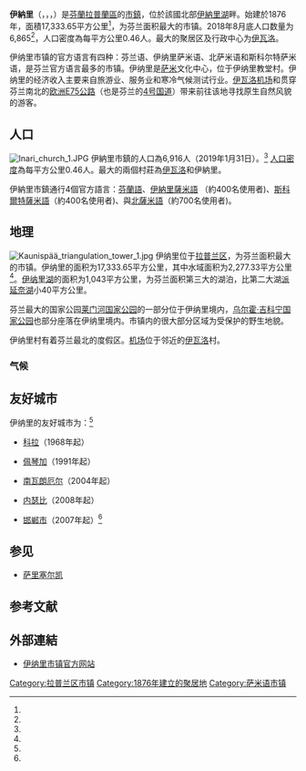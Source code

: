 {{Infobox Finnish municipality
|name                   = 伊納里
|official_name          = {{lang-fi|Inarin kunta}}<br />{{lang-sv|Enare kommun}}
|native_name            = <small>{{lang-fi|Inari}}<br/>{{lang-smn|Aanaar}}<br/>{{lang-sms|Aanar}}<br/>{{lang-se|Anár}}</small>
|other_name             = {{lang-sv|Enare}}
|nickname               = 
|en_name                = Inari
|settlement_type        = [[芬兰市镇|市镇]]
|motto                  = 
|image_skyline          = Sami Cultural Center SAJOS Inari village.JPG
|imagesize              = 
|image_caption          = [[萨约斯萨米文化中心|萨约斯萨米文化中心]]
|image_flag             = 
|flag_size              = 
|image_seal             = 
|seal_size              = 
|image_shield           = Inari.vaakuna.svg
|shield_size            = 
|image_blank_emblem     = 
|blank_emblem_type      = 
|blank_emblem_size      = 
|image_map              = Inari sijainti Suomi.svg
|mapsize                = 
|map_caption            = 伊納里位於[[芬蘭|芬蘭]]中的位置
|image_dot_map          = 
|dot_mapsize            = 
|dot_map_caption        = 
|dot_x =  |dot_y = 
|pushpin_map            = <!-- name of a location map as per Template:Location_map -->
|pushpin_label_position = <!-- position of the pushpin label: left, right, top, bottom, none -->
|pushpin_map_caption    = 
|pushpin_mapsize        = 
|region                 = [[拉普兰区|拉普兰区]]
|subregion              = 北拉普蘭次区
|leader_title           = 市長
|leader_name            = Toni K. Laine
|leader_title1          = 
|leader_name1           = 
|leader_title2          = 
|leader_name2           = 
|leader_title3          = 
|leader_name3           = 
|established_title      = 設區
|established_date       = 1876年
|established_title2     = 
|established_date2      = 
|established_title3     = 
|established_date3      = 
|extinct_title          = 
|extinct_date           = 
|area_urban_km2         = 
|area_metro_km2         = 
|population_metro       = 
|population_blank1_title  = 
|population_blank1        = 
|population_density_metro_km2 = 
|population_urban       = 
|population_density_urban_km2 = 
|population_note        = 
|finnish_official       = 
|swedish_official       = 
|sami_official          = 1
|urbanisation           = 
|unemployment           = 
|blank1_name            = 
|blank1_info            = 
|blank2_name            = 
|blank2_info            = 
|coordinates_type       = 
|coordinates            = {{coord|68|54|18|N|027|01|49|E|display=inline,title}}
|elevation_m            = 
|postal_code            = 
|website                = {{URL|https://www.inari.fi/}}
|footnotes              = 
}}
'''伊納里'''（{{lang-fi|Inari}}，{{lang-smn|Aanaar}}，{{lang-se|Anár}}，{{lang-sms|Aanar}}）是[[芬蘭|芬蘭]][[拉普蘭區|拉普蘭區]]的[[芬兰市镇|市鎮]]，位於該國北部[[伊納里湖|伊納里湖]]畔。始建於1876年，面積17,333.65平方公里<ref name="面积"/>，为芬兰面积最大的市镇。2018年8月底人口数量为6,865<ref name="人口"/>，人口密度為每平方公里0.46人。最大的聚居区及行政中心为[[伊瓦洛|伊瓦洛]]。

伊纳里市镇的官方语言有四种：芬兰语、伊纳里萨米语、北萨米语和斯科尔特萨米语，是芬兰官方语言最多的市镇。伊纳里是[[萨米人|萨米]]文化中心，{{le|西达博物馆|Siida (museum)}}位于伊纳里教堂村。伊纳里的经济收入主要来自旅游业、服务业和寒冷气候测试行业。[[伊瓦洛机场|伊瓦洛机场]]和贯穿芬兰南北的[[欧洲E75公路|欧洲E75公路]]（也是芬兰的[[國道4號_(芬蘭)|4号国道]]）带来前往该地寻找原生自然风貌的游客。

==人口==
[[File:Inari_church_1.JPG|thumb]]
伊納里市鎮的人口為6,916人（2019年1月31日）。<ref name="population_count" /> [[人口密度|人口密度]]為每平方公里0.46人。最大的兩個村莊為[[伊瓦洛|伊瓦洛]]和伊納里。

伊納里市鎮通行4個官方語言：[[芬蘭語|芬蘭語]]、[[伊納里薩米語|伊納里薩米語]] （約400名使用者)、[[斯科爾特薩米語|斯科爾特薩米語]]（約400名使用者)、與[[北薩米語|北薩米語]]（約700名使用者)。

== 地理 ==
[[File:Kaunispää_triangulation_tower_1.jpg|thumb]]
伊纳里位于[[拉普兰区|拉普兰区]]，为芬兰面积最大的市镇。伊纳里的面积为17,333.65平方公里，其中水域面积为2,277.33平方公里<ref name="面积"/>。[[伊纳里湖|伊纳里湖]]的面积为1,043平方公里，为芬兰面积第三大的湖泊，比第二大湖[[派延奈湖|派延奈湖]]小40平方公里。

芬兰最大的国家公园[[莱门河国家公园|莱门河国家公园]]的一部分位于伊纳里境内，[[乌尔霍·吉科宁国家公园|乌尔霍·吉科宁国家公园]]也部分座落在伊纳里境内。市镇内的很大部分区域为受保护的野生地貌。

伊纳里村有着芬兰最北的度假区。[[伊瓦洛机场|机场]]位于邻近的[[伊瓦洛|伊瓦洛]]村。

=== 气候 ===
{{Weather box
|width = auto
|location = [[伊瓦洛机场|伊瓦洛机场]]1981-2010
|metric first = Y
|single line = Y
|Jan record high C = 6.3
|Feb record high C = 6.9
|Mar record high C = 9.5
|Apr record high C = 16.4
|May record high C = 28.2
|Jun record high C = 31.7
|Jul record high C = 31.6
|Aug record high C = 31.4
|Sep record high C = 21.4
|Oct record high C = 12.8
|Nov record high C = 8.6
|Dec record high C = 7.4
|year record high C = 31.7
|Jan high C = -8.5
|Feb high C = -7.7
|Mar high C = -2.6
|Apr high C = 2.9
|May high C = 8.9
|Jun high C = 15.4
|Jul high C = 18.8
|Aug high C = 15.8
|Sep high C = 9.9
|Oct high C = 2.8
|Nov high C = -3.8
|Dec high C = -7.1
|year high C = 3.7
|Jan mean C = -12.8
|Feb mean C = -12.0
|Mar mean C = -7.4
|Apr mean C = -1.6
|May mean C = 4.5
|Jun mean C = 10.6
|Jul mean C = 14.0
|Aug mean C = 11.4
|Sep mean C = 6.2
|Oct mean C = 0.1
|Nov mean C = -7.1
|Dec mean C = -11.2
|year mean C = -0.4
|Jan low C = -17.5
|Feb low C = -16.8
|Mar low C = -12.5
|Apr low C = -6.5
|May low C = 0.2
|Jun low C = 6.1
|Jul low C = 9.6
|Aug low C = 7.3
|Sep low C = 2.8
|Oct low C = -2.6
|Nov low C = -10.7
|Dec low C = -15.6
|year low C = -4.7
|Jan record low C = -48.9
|Feb record low C = -48.6
|Mar record low C = -39.9
|Apr record low C = -29.8
|May record low C = -15.8
|Jun record low C = -3.3
|Jul record low C = -0.1
|Aug record low C = -3.5
|Sep record low C = -11.6
|Oct record low C = -27.6
|Nov record low C = -34.3
|Dec record low C = -40.6
|year record low C = -48.9
|precipitation colour = green
|Jan precipitation mm = 23
|Feb precipitation mm = 22
|Mar precipitation mm = 22
|Apr precipitation mm = 26
|May precipitation mm = 38
|Jun precipitation mm = 52
|Jul precipitation mm = 75
|Aug precipitation mm = 75
|Sep precipitation mm = 46
|Oct precipitation mm = 41
|Nov precipitation mm = 28
|Dec precipitation mm = 24
|Jan precipitation days = 8
|Feb precipitation days = 6
|Mar precipitation days = 6
|Apr precipitation days = 6
|May precipitation days = 9
|Jun precipitation days = 9
|Jul precipitation days = 11
|Aug precipitation days = 11
|Sep precipitation days = 9
|Oct precipitation days = 9
|Nov precipitation days = 8
|Dec precipitation days = 7

|source 1 = FMI climatological normals for Finland 1981-2010<ref name="FMI">{{cite web |url=https://helda.helsinki.fi/bitstream/handle/10138/35880/Tilastoja_Suomen_ilmastosta_1981_2010.pdf |title=FMI normals 1981-2010 |publisher=fmi.fi |accessdate=2016-04-26 |archive-date=2016-03-04 |archive-url=https://web.archive.org/web/20160304190334/https://helda.helsinki.fi/bitstream/handle/10138/35880/Tilastoja_Suomen_ilmastosta_1981_2010.pdf |dead-url=no }}</ref>
|source 2 = record highs and lows<ref name="FMI open data">{{cite web
| url = http://suja.kapsi.fi/fmi-tilastot.php?taulukkomoodi=true
| title = FMI open data
| publisher = FMI
| accessdate = 2016-04-26
| archive-date = 2018-10-01
| archive-url = https://web.archive.org/web/20181001132758/https://suja.kapsi.fi/fmi-tilastot.php?taulukkomoodi=true
| dead-url = no
}}</ref>
|date=2016-04
}}

== 友好城市 ==
伊纳里的友好城市为：<ref name="kv_yst"/>
* {{RUS}}[[科拉|科拉]]（1968年起）
* {{RUS}}[[佩琴加|佩琴加]]（1991年起）
* {{NOR}}[[南瓦朗厄尔|南瓦朗厄尔]]（2004年起）
* {{NOR}}[[内瑟比|内瑟比]]（2008年起）
* {{CHN}}[[邯郸市|邯郸市]]（2007年起）<ref name="chinaemb"/>

== 参见 ==
* [[萨里塞尔凯|萨里塞尔凯]]

== 参考文献 ==
{{Reflist|30em|refs=
<ref name="面积">{{cite web | url = https://www.maanmittauslaitos.fi/sites/maanmittauslaitos.fi/files/attachments/2018/01/Suomen_pa_2018_kunta_maakunta.pdf | title = SUOMEN PINTA-ALA KUNNITTAIN 1.1.2018 | language = fi | publisher = Maanmittauslaitos | date = 2018-01-01 | accessdate = 2019-02-25 | archive-date = 2021-01-09 | archive-url = https://web.archive.org/web/20210109060555/https://www.maanmittauslaitos.fi/sites/maanmittauslaitos.fi/files/attachments/2018/01/Suomen_pa_2018_kunta_maakunta.pdf | dead-url = no }}</ref>

<ref name="人口">{{cite web | url = http://pxnet2.stat.fi/PXWeb/pxweb/fi/StatFin/StatFin__vrm__vamuu/statfin_vamuu_pxt_001.px/?rxid=6c2b3d86-5c9d-4be3-8fc3-6008576380c4 | title = Ennakkoväkiluku kuukausittain sukupuolen mukaan alueittain 2018 | language = fi | publisher = Tilastokeskus | accessdate = 2018-12-24 | archive-url = https://web.archive.org/web/20171020032844/http://pxnet2.stat.fi/PXWeb/pxweb/fi/StatFin/StatFin__vrm__vamuu/statfin_vamuu_pxt_001.px/?rxid=6c2b3d86-5c9d-4be3-8fc3-6008576380c4 | archive-date = 2017-10-20 | dead-url = yes }}</ref>

<ref name="kv_yst">{{cite web | url = https://www.inari.fi/fi/inari-info/kansainvalinen-inari/ystavyyskunnat.html | title = Inarin ystävyyskunnat | language = fi | publisher = Inarin kunta | accessdate = 2020-06-10 | archive-date = 2020-11-24 | archive-url = https://web.archive.org/web/20201124013649/https://www.inari.fi/fi/inari-info/kansainvalinen-inari/ystavyyskunnat.html | dead-url = no }}</ref>

<ref name="chinaemb">{{cite web | url = http://www.chinaembassy-fi.org/chn/xwdt/t1513145.htm | title = 驻芬兰大使陈立访问伊纳里市 | language = zh | publisher = 中华人民共和国驻芬兰共和国大使馆 | date = 2017-11-22 | accessdate = 2020-06-10 | archive-date = 2020-06-10 | archive-url = https://web.archive.org/web/20200610191133/http://www.chinaembassy-fi.org/chn/xwdt/t1513145.htm | dead-url = no }}</ref>
}}

==外部連結==
{{Commonscat|Inari}}
* [https://www.inari.fi/ 伊纳里市镇官方网站] {{Wayback|url=https://www.inari.fi/ |date=20201204230521 }}

{{拉普蘭區}}

[[Category:拉普兰区市镇|Category:拉普兰区市镇]]
[[Category:1876年建立的聚居地|Category:1876年建立的聚居地]]
[[Category:萨米语市镇|Category:萨米语市镇]]
